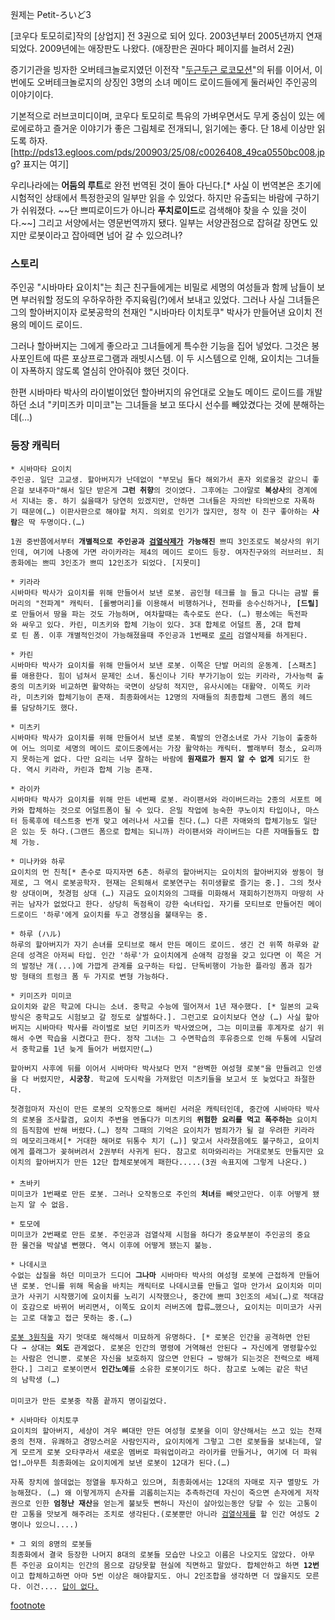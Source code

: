 원제는 Petit-ろいど3 

[코우다 토모히로]작의 [상업지] 전 3권으로 되어 있다. 2003년부터 2005년까지 연재되었다. 2009년에는 애장판도 나왔다. (애장판은 권마다 페이지를 늘려서 2권)

증기기관을 빙자한 오버테크놀로지였던 이전작 "[[두근두근 로코모션]]"의 뒤를 이어서, 이번에도 오버테크놀로지의 상징인 3명의 소녀 메이드 로이드들에게 둘러싸인 주인공의 이야기이다.

기본적으로 러브코미디이며, 코우다 토모히로 특유의 가벼우면서도 무게 중심이 있는 에로에로하고 즐거운 이야기가 좋은 그림체로 전개되니, 읽기에는 좋다. 단 18세 이상만 읽도록 하자. [http://pds13.egloos.com/pds/200903/25/08/c0026408_49ca0550bc008.jpg? 표지는 여기]

우리나라에는 '''어둠의 루트'''로 완전 번역된 것이 돌아 다닌다.[* 사실 이 번역본은 초기에 시험적인 상태에서 특정한곳의 일부만 읽을 수 있었다. 하지만 유출되는 바람에 구하기가 쉬워졌다. ~~단 쁘띠로이드가 아니라 '''푸치로이드'''로 검색해야 찾을 수 있을 것이다.~~] 그리고 서양에서는 영문번역까지 됐다. 일부는 서양관점으로 잡혀갈 장면도 있지만 로봇이라고 잡아떼면 넘어 갈 수 있으려나?

=== 스토리 ===
주인공 "시바마타 요이치"는 최근 친구들에게는 비밀로 세명의 여성들과 함께 남들이 보면 부러워할 정도의 우하우하한 주지육림(?)에서 보내고 있었다. 그러나 사실 그녀들은 그의 할아버지이자 로봇공학의 천재인 "시바마타 이치토쿠" 박사가 만들어낸 요이치 전용의 메이드 로이드.

그러나 할아버지는 그에게 좋으라고 그녀들에게 특수한 기능을 집어 넣었다. 그것은 봉사포인트에 따른 포상프로그램과 래빗시스템. 이 두 시스템으로 인해, 요이치는 그녀들이 자폭하지 않도록 열심히 안아줘야 했던 것이다.

한편 시바마타 박사의 라이벌이었던 할아버지의 유언대로 오늘도 메이드 로이드를 개발하던 소녀 "키미즈카 미미코"는 그녀들을 보고 또다시 선수를 빼았겼다는 것에 분해하는데(…)

=== 등장 캐릭터 ===
 * 시바마타 요이치
 주인공. 일단 고교생. 할아버지가 난데없이 "부모님 둘다 해외가서 혼자 외로울것 같으니 좋은걸 보내주마"해서 일단 받은게 '''그런 취향'''의 것이였다. 그후에는 그야말로 '''복상사'''의 경계에서 지내는 중. 하기 싫을때가 당연히 있겠지만, 안하면 그녀들은 자의반 타의반으로 자폭하기 때문에(…) 이판사판으로 해야할 처지. 의외로 인기가 많지만, 정작 이 친구 좋아하는 '''사람'''은 딱 두명이다.(…) 

 1권 중반쯤에서부터 '''개별적으로 주인공과 [[검열삭제]]가 가능해진''' 쁘띠 3인조로도 복상사의 위기인데, 여기에 나중에 가면 라이카라는 제4의 메이드 로이드 등장. 여자친구와의 러브러브. 최종화에는 쁘띠 3인조가 쁘띠 12인조가 되었다. [지못미] 

 * 키라라
 시바마타 박사가 요이치를 위해 만들어서 보낸 로봇. 곰인형 테크를 늘 들고 다니는 금발 롤머리의 "전파계" 캐릭터. [롤빵머리]를 이용해서 비행하거나, 전파를 송수신하거나, '''[드릴]'''로 만들어서 땅을 파는 것도 가능하며, 여차할때는 촉수로도 쓴다. (…) 평소에는 독전파와 싸우고 있다. 카린, 미츠키와 합체 기능이 있다. 3대 합체로 어덜트 폼, 2대 합체로 틴 폼. 이후 개별적인것이 가능해졌을때 주인공과 1번째로 [[로리]] 검열삭제를 하게된다.

 * 카린
 시바마타 박사가 요이치를 위해 만들어서 보낸 로봇. 이쪽은 단발 머리의 운동계. [스패츠]를 애용한다. 힘이 넘쳐서 문제인 소녀. 통신이나 기타 부가기능이 있는 키라라, 가사능력 출중의 미츠키와 비교하면 활약하는 국면이 상당히 적지만, 유사시에는 대활약. 이쪽도 키라라, 미츠키와 합체기능이 존재. 최종화에서는 12명의 자매들의 최종합체 그랜드 폼의 헤드를 담당하기도 했다.

 * 미츠키
 시바마타 박사가 요이치를 위해 만들어서 보낸 로봇. 흑발의 안경소녀로 가사 기능이 출중하여 어느 의미로 세명의 메이드 로이드중에서는 가장 활약하는 캐릭터. 빨래부터 청소, 요리까지 못하는게 없다. 다만 요리는 너무 잘하는 바람에 '''원재료가 뭔지 알 수 없게''' 되기도 한다. 역시 키라라, 카린과 합체 기능 존재.

 * 라이카
 시바마타 박사가 요이치를 위해 만든 네번째 로봇. 라이팬서와 라이버드라는 2종의 서포트 메카와 합체하는 것으로 어덜트폼이 될 수 있다. 은밀 작업에 능숙한 쿠노이치 타입이나, 마스터 등록후에 테스트중 번개 맞고 에러나서 사고를 친다.(…) 다른 자매와의 합체기능도 일단은 있는 듯 하다.(그랜드 폼으로 합체는 되니까) 라이팬서와 라이버드는 다른 자매들들도 합체 가능.

 * 미나카와 하루
 요이치의 먼 친척[* 촌수로 따지자면 6촌. 하루의 할아버지는 요이치의 할아버지와 쌍둥이 형제로, 그 역시 로봇공학자. 현재는 은퇴해서 로봇연구는 취미생활로 즐기는 중.]. 그의 첫사랑 상대이며, 첫경험 상대 (…) 지금도 요이치와의 그때를 미화해서 재회하기전까지 마땅히 사귀는 남자가 없었다고 한다. 상당히 독점욕이 강한 숙녀타입. 자기를 모티브로 만들어진 메이드로이드 '하루'에게 요이치를 두고 경쟁심을 불태우는 중.

 * 하루 (ハル) 
 하루의 할아버지가 자기 손녀를 모티브로 해서 만든 메이드 로이드. 생긴 건 위쪽 하루와 같은데 성격은 아저씨 타입. 인간 '하루'가 요이치에게 순애적 감정을 갖고 있다면 이 쪽은 거의 발정난 개(...)에 가깝게 관계를 요구하는 타입. 단독비행이 가능한 플라잉 폼과 짐가방 형태의 트렁크 폼 두 가지로 변형 가능하다.

 * 키미즈카 미미코
 요이치와 같은 학교에 다니는 소녀. 중학교 수능에 떨어져서 1년 재수했다. [* 일본의 교육방식은 중학교도 시험보고 갈 정도로 살벌하다.]. 그런고로 요이치보다 연상 (…) 사실 할아버지는 시바마타 박사를 라이벌로 보던 키미즈카 박사였으며, 그는 미미코를 후계자로 삼기 위해서 수면 학습을 시켰다고 한다. 정작 그녀는 그 수면학습의 후유증으로 인해 두통에 시달려서 중학교를 1년 늦게 들어가 버렸지만(…)

 할아버지 사후에 뒤를 이어서 시바마타 박사보다 먼저 "완벽한 여성형 로봇"을 만들려고 인생을 다 버렸지만, '''시궁창'''. 학교에 도시락을 가져왔던 미츠키들을 보고서 또 늦었다고 좌절한다.

 첫경험마저 자신이 만든 로봇의 오작동으로 해버린 서러운 캐릭터인데, 중간에 시바마타 박사의 로봇을 조사할겸, 요이치 주변을 멘돌다가 미츠키의 '''위험한 요리를 먹고 폭주하는''' 요이치의 듬직함에 반해 버렸다.(…) 정작 그때의 기억은 요이치가 범죄가가 될 걸 우려한 키라라의 메모리크래셔[* 거대한 해머로 뒤통수 치기 (…)] 맞고서 사라졌음에도 불구하고, 요이치에게 플래그가 꽂혀버려서 2권부터 사귀게 된다. 참고로 히마와리라는 거대로봇도 만들지만 요이치의 할아버지가 만든 12단 합체로봇에게 패한다.....(3권 속표지에 그렇게 나온다.)
 
 * 츠바키
 미미코가 1번째로 만든 로봇. 그러나 오작동으로 주인의 '''처녀'''를 빼앗고만다. 이후 어떻게 됐는지 알 수 없음.

 * 토모에
 미미코가 2번째로 만든 로봇. 주인공과 검열삭제 시험을 하다가 중요부분이 주인공의 중요한 물건을 박살낼 뻔했다. 역시 이후에 어떻게 됐는지 불능.

 * 나데시코
 수없는 삽질을 하던 미미코가 드디어 '''그나마''' 시바마타 박사의 여성형 로봇에 근접하게 만들어낸 로봇. 언니를 위해 목숨을 바치는 캐릭터로 나데시코를 만들고 얼마 안가서 요이치와 미미코가 사귀기 시작했기에 요이치를 노리기 시작했으나, 중간에 쁘띠 3인조의 세뇌(…)로 적대감이 호감으로 바뀌어 버리면서, 이쪽도 요이치 러버즈에 합류…했으나, 요이치는 미미코가 사귀는 고로 대놓고 접근 못하는 중.(…)

 [[로봇 3원칙]]을 자기 멋대로 해석해서 미묘하게 유명하다. [* 로봇은 인간을 공격하면 안된다 → 상대는 '''외도''' 관계없다. 로봇은 인간의 명령에 거역해선 안된다 → 자신에게 명령할수있는 사람은 언니뿐. 로봇은 자신을 보호하지 않으면 안된다 → 방해가 되는것은 전력으로 배제한다.] 그리고 로봇이면서 '''인간노예'''를 소유한 로봇이기도 하다. 참고로 노예는 같은 학년의 남학생 (…)
 
 미미코가 만든 로봇중 작품 끝까지 명이길었다.

 * 시바마타 이치토쿠
 요이치의 할아버지, 세상이 겨우 뼈대만 만든 여성형 로봇을 이미 양산해서는 쓰고 있는 천재중의 천재. 유쾌하고 경망스러운 사람인지라, 요이치에게 그렇고 그런 로봇들을 보내는데, 알게 모르게 로봇 오타쿠라서 새로운 멤버로 파워업이라고 라이카를 만들거나, 여기에 더 파워업!…아무튼 최종화에는 요이치에게 보낸 로봇이 12대가 된다.(…)

 자폭 장치에 쓸데없는 정열을 투자하고 있으며, 최종화에서는 12대의 자매로 지구 멸망도 가능해졌다. (…) 왜 이렇게까지 손자를 괴롭히는지는 추측하건데 자신이 죽으면 손자에게 저작권으로 인한 '''엄청난 재산'''을 얻는게 불보듯 뻔하니 자신이 살아있는동안 당할 수 있는 고통이란 고통을 맛보게 해주려는 조치로 생각된다.(로봇뿐만 아니라 [[검열삭제]]를 할 인간 여성도 2명이나 있으니....)

 * 그 외의 8명의 로봇들
 최종화에서 결국 등장한 나머지 8대의 로봇들 모습만 나오고 이름은 나오지도 않았다. 아무튼 주인공 요이치는 인간의 몸으로 감당못할 현실에 직면하고 말았다. 합체안하고 하면 '''12번'''이고 합체하고하면 아마 5번 이상은 해야할지도. 아니 2인조합을 생각하면 더 많을지도 모른다. 이건.... [[답이 없다.]] 

[[footnote]]
